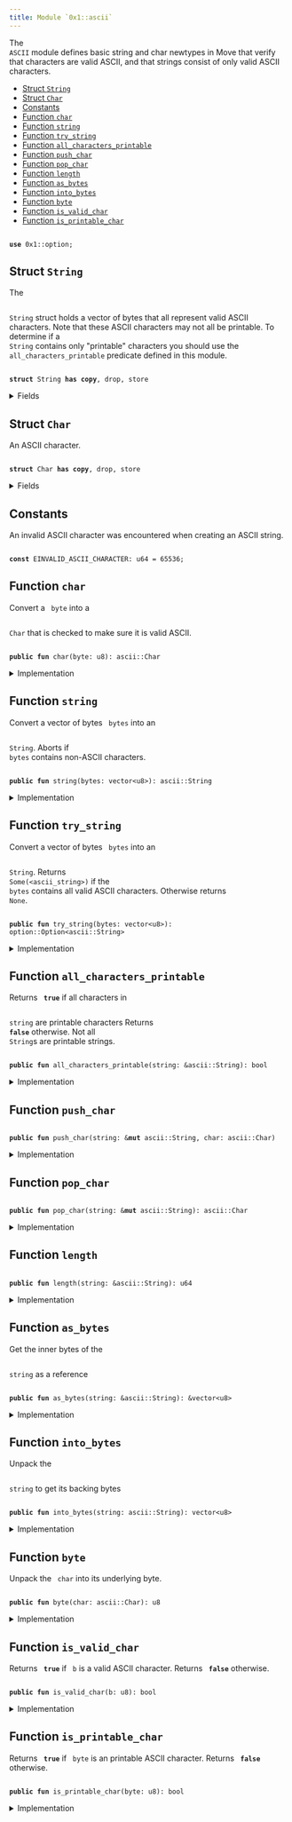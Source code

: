 ```yaml
---
title: Module `0x1::ascii`
---
```


<Link id="0x1_ascii"/>
The <code>
ASCII</code> module defines basic string and char newtypes in Move that verify
that characters are valid ASCII, and that strings consist of only valid ASCII characters.


-  [Struct `String`](#0x1_ascii_String)
-  [Struct `Char`](#0x1_ascii_Char)
-  [Constants](#@Constants_0)
-  [Function `char`](#0x1_ascii_char)
-  [Function `string`](#0x1_ascii_string)
-  [Function `try_string`](#0x1_ascii_try_string)
-  [Function `all_characters_printable`](#0x1_ascii_all_characters_printable)
-  [Function `push_char`](#0x1_ascii_push_char)
-  [Function `pop_char`](#0x1_ascii_pop_char)
-  [Function `length`](#0x1_ascii_length)
-  [Function `as_bytes`](#0x1_ascii_as_bytes)
-  [Function `into_bytes`](#0x1_ascii_into_bytes)
-  [Function `byte`](#0x1_ascii_byte)
-  [Function `is_valid_char`](#0x1_ascii_is_valid_char)
-  [Function `is_printable_char`](#0x1_ascii_is_printable_char)


<pre><code>
<b>use</b> <Link to="../move-stdlib/option#0x1_option">0x1::option</Link>;
</code></pre>



<Link id="0x1_ascii_String"></Link>

## Struct `String`

The <code>
<Link to="../move-stdlib/ascii#0x1_ascii_String">String</Link></code> struct holds a vector of bytes that all represent
valid ASCII characters. Note that these ASCII characters may not all
be printable. To determine if a <code>
<Link to="../move-stdlib/ascii#0x1_ascii_String">String</Link></code> contains only "printable"
characters you should use the <code>
all_characters_printable</code> predicate
defined in this module.


<pre><code>
<b>struct</b> <Link to="../move-stdlib/ascii#0x1_ascii_String">String</Link> <b>has</b> <b>copy</b>, drop, store
</code></pre>



<details>
<summary>Fields</summary>


<dl>
<dt>
<code>
bytes: <Link to="../move-stdlib/vector#0x1_vector">vector</Link>&lt;u8&gt;</code>
</dt>
<dd>

</dd>
</dl>


</details>

<Link id="0x1_ascii_Char"></Link>

## Struct `Char`

An ASCII character.


<pre><code>
<b>struct</b> <Link to="../move-stdlib/ascii#0x1_ascii_Char">Char</Link> <b>has</b> <b>copy</b>, drop, store
</code></pre>



<details>
<summary>Fields</summary>


<dl>
<dt>
<code>
byte: u8</code>
</dt>
<dd>

</dd>
</dl>


</details>

<Link id="@Constants_0"></Link>

## Constants


<Link id="0x1_ascii_EINVALID_ASCII_CHARACTER"></Link>

An invalid ASCII character was encountered when creating an ASCII string.


<pre><code>
<b>const</b> <Link to="../move-stdlib/ascii#0x1_ascii_EINVALID_ASCII_CHARACTER">EINVALID_ASCII_CHARACTER</Link>: u64 = 65536;
</code></pre>



<Link id="0x1_ascii_char"></Link>

## Function `char`

Convert a <code>
byte</code> into a <code>
<Link to="../move-stdlib/ascii#0x1_ascii_Char">Char</Link></code> that is checked to make sure it is valid ASCII.


<pre><code>
<b>public</b> <b>fun</b> <Link to="../move-stdlib/ascii#0x1_ascii_char">char</Link>(byte: u8): <Link to="../move-stdlib/ascii#0x1_ascii_Char">ascii::Char</Link>
</code></pre>



<details>
<summary>Implementation</summary>


<pre><code>
<b>public</b> <b>fun</b> <Link to="../move-stdlib/ascii#0x1_ascii_char">char</Link>(byte: u8): <Link to="../move-stdlib/ascii#0x1_ascii_Char">Char</Link> \{
    <b>assert</b>!(<Link to="../move-stdlib/ascii#0x1_ascii_is_valid_char">is_valid_char</Link>(byte), <Link to="../move-stdlib/ascii#0x1_ascii_EINVALID_ASCII_CHARACTER">EINVALID_ASCII_CHARACTER</Link>);
    <Link to="../move-stdlib/ascii#0x1_ascii_Char">Char</Link> \{ byte }
}
</code></pre>



</details>

<Link id="0x1_ascii_string"></Link>

## Function `string`

Convert a vector of bytes <code>
bytes</code> into an <code>
<Link to="../move-stdlib/ascii#0x1_ascii_String">String</Link></code>. Aborts if
<code>
bytes</code> contains non-ASCII characters.


<pre><code>
<b>public</b> <b>fun</b> <Link to="../move-stdlib/string#0x1_string">string</Link>(bytes: <Link to="../move-stdlib/vector#0x1_vector">vector</Link>&lt;u8&gt;): <Link to="../move-stdlib/ascii#0x1_ascii_String">ascii::String</Link>
</code></pre>



<details>
<summary>Implementation</summary>


<pre><code>
<b>public</b> <b>fun</b> <Link to="../move-stdlib/string#0x1_string">string</Link>(bytes: <Link to="../move-stdlib/vector#0x1_vector">vector</Link>&lt;u8&gt;): <Link to="../move-stdlib/ascii#0x1_ascii_String">String</Link> \{
   <b>let</b> x = <Link to="../move-stdlib/ascii#0x1_ascii_try_string">try_string</Link>(bytes);
   <b>assert</b>!(x.is_some(), <Link to="../move-stdlib/ascii#0x1_ascii_EINVALID_ASCII_CHARACTER">EINVALID_ASCII_CHARACTER</Link>);
   x.destroy_some()
}
</code></pre>



</details>

<Link id="0x1_ascii_try_string"></Link>

## Function `try_string`

Convert a vector of bytes <code>
bytes</code> into an <code>
<Link to="../move-stdlib/ascii#0x1_ascii_String">String</Link></code>. Returns
<code>
Some(&lt;ascii_string&gt;)</code> if the <code>
bytes</code> contains all valid ASCII
characters. Otherwise returns <code>
None</code>.


<pre><code>
<b>public</b> <b>fun</b> <Link to="../move-stdlib/ascii#0x1_ascii_try_string">try_string</Link>(bytes: <Link to="../move-stdlib/vector#0x1_vector">vector</Link>&lt;u8&gt;): <Link to="../move-stdlib/option#0x1_option_Option">option::Option</Link>&lt;<Link to="../move-stdlib/ascii#0x1_ascii_String">ascii::String</Link>&gt;
</code></pre>



<details>
<summary>Implementation</summary>


<pre><code>
<b>public</b> <b>fun</b> <Link to="../move-stdlib/ascii#0x1_ascii_try_string">try_string</Link>(bytes: <Link to="../move-stdlib/vector#0x1_vector">vector</Link>&lt;u8&gt;): Option&lt;<Link to="../move-stdlib/ascii#0x1_ascii_String">String</Link>&gt; \{
    <b>let</b> len = bytes.<Link to="../move-stdlib/ascii#0x1_ascii_length">length</Link>();
    <b>let</b> <b>mut</b> i = 0;
    <b>while</b> (i &lt; len) \{
        <b>let</b> possible_byte = bytes[i];
        <b>if</b> (!<Link to="../move-stdlib/ascii#0x1_ascii_is_valid_char">is_valid_char</Link>(possible_byte)) <b>return</b> <Link to="../move-stdlib/option#0x1_option_none">option::none</Link>();
        i = i + 1;
    };
    <Link to="../move-stdlib/option#0x1_option_some">option::some</Link>(<Link to="../move-stdlib/ascii#0x1_ascii_String">String</Link> \{ bytes })
}
</code></pre>



</details>

<Link id="0x1_ascii_all_characters_printable"></Link>

## Function `all_characters_printable`

Returns <code>
<b>true</b></code> if all characters in <code>
<Link to="../move-stdlib/string#0x1_string">string</Link></code> are printable characters
Returns <code>
<b>false</b></code> otherwise. Not all <code>
<Link to="../move-stdlib/ascii#0x1_ascii_String">String</Link></code>s are printable strings.


<pre><code>
<b>public</b> <b>fun</b> <Link to="../move-stdlib/ascii#0x1_ascii_all_characters_printable">all_characters_printable</Link>(<Link to="../move-stdlib/string#0x1_string">string</Link>: &<Link to="../move-stdlib/ascii#0x1_ascii_String">ascii::String</Link>): bool
</code></pre>



<details>
<summary>Implementation</summary>


<pre><code>
<b>public</b> <b>fun</b> <Link to="../move-stdlib/ascii#0x1_ascii_all_characters_printable">all_characters_printable</Link>(<Link to="../move-stdlib/string#0x1_string">string</Link>: &<Link to="../move-stdlib/ascii#0x1_ascii_String">String</Link>): bool \{
    <b>let</b> len = <Link to="../move-stdlib/string#0x1_string">string</Link>.bytes.<Link to="../move-stdlib/ascii#0x1_ascii_length">length</Link>();
    <b>let</b> <b>mut</b> i = 0;
    <b>while</b> (i &lt; len) \{
        <b>let</b> byte = <Link to="../move-stdlib/string#0x1_string">string</Link>.bytes[i];
        <b>if</b> (!<Link to="../move-stdlib/ascii#0x1_ascii_is_printable_char">is_printable_char</Link>(byte)) <b>return</b> <b>false</b>;
        i = i + 1;
    };
    <b>true</b>
}
</code></pre>



</details>

<Link id="0x1_ascii_push_char"></Link>

## Function `push_char`



<pre><code>
<b>public</b> <b>fun</b> <Link to="../move-stdlib/ascii#0x1_ascii_push_char">push_char</Link>(<Link to="../move-stdlib/string#0x1_string">string</Link>: &<b>mut</b> <Link to="../move-stdlib/ascii#0x1_ascii_String">ascii::String</Link>, char: <Link to="../move-stdlib/ascii#0x1_ascii_Char">ascii::Char</Link>)
</code></pre>



<details>
<summary>Implementation</summary>


<pre><code>
<b>public</b> <b>fun</b> <Link to="../move-stdlib/ascii#0x1_ascii_push_char">push_char</Link>(<Link to="../move-stdlib/string#0x1_string">string</Link>: &<b>mut</b> <Link to="../move-stdlib/ascii#0x1_ascii_String">String</Link>, char: <Link to="../move-stdlib/ascii#0x1_ascii_Char">Char</Link>) \{
    <Link to="../move-stdlib/string#0x1_string">string</Link>.bytes.push_back(char.byte);
}
</code></pre>



</details>

<Link id="0x1_ascii_pop_char"></Link>

## Function `pop_char`



<pre><code>
<b>public</b> <b>fun</b> <Link to="../move-stdlib/ascii#0x1_ascii_pop_char">pop_char</Link>(<Link to="../move-stdlib/string#0x1_string">string</Link>: &<b>mut</b> <Link to="../move-stdlib/ascii#0x1_ascii_String">ascii::String</Link>): <Link to="../move-stdlib/ascii#0x1_ascii_Char">ascii::Char</Link>
</code></pre>



<details>
<summary>Implementation</summary>


<pre><code>
<b>public</b> <b>fun</b> <Link to="../move-stdlib/ascii#0x1_ascii_pop_char">pop_char</Link>(<Link to="../move-stdlib/string#0x1_string">string</Link>: &<b>mut</b> <Link to="../move-stdlib/ascii#0x1_ascii_String">String</Link>): <Link to="../move-stdlib/ascii#0x1_ascii_Char">Char</Link> \{
    <Link to="../move-stdlib/ascii#0x1_ascii_Char">Char</Link> \{ byte: <Link to="../move-stdlib/string#0x1_string">string</Link>.bytes.pop_back() }
}
</code></pre>



</details>

<Link id="0x1_ascii_length"></Link>

## Function `length`



<pre><code>
<b>public</b> <b>fun</b> <Link to="../move-stdlib/ascii#0x1_ascii_length">length</Link>(<Link to="../move-stdlib/string#0x1_string">string</Link>: &<Link to="../move-stdlib/ascii#0x1_ascii_String">ascii::String</Link>): u64
</code></pre>



<details>
<summary>Implementation</summary>


<pre><code>
<b>public</b> <b>fun</b> <Link to="../move-stdlib/ascii#0x1_ascii_length">length</Link>(<Link to="../move-stdlib/string#0x1_string">string</Link>: &<Link to="../move-stdlib/ascii#0x1_ascii_String">String</Link>): u64 \{
    <Link to="../move-stdlib/string#0x1_string">string</Link>.<Link to="../move-stdlib/ascii#0x1_ascii_as_bytes">as_bytes</Link>().<Link to="../move-stdlib/ascii#0x1_ascii_length">length</Link>()
}
</code></pre>



</details>

<Link id="0x1_ascii_as_bytes"></Link>

## Function `as_bytes`

Get the inner bytes of the <code>
<Link to="../move-stdlib/string#0x1_string">string</Link></code> as a reference


<pre><code>
<b>public</b> <b>fun</b> <Link to="../move-stdlib/ascii#0x1_ascii_as_bytes">as_bytes</Link>(<Link to="../move-stdlib/string#0x1_string">string</Link>: &<Link to="../move-stdlib/ascii#0x1_ascii_String">ascii::String</Link>): &<Link to="../move-stdlib/vector#0x1_vector">vector</Link>&lt;u8&gt;
</code></pre>



<details>
<summary>Implementation</summary>


<pre><code>
<b>public</b> <b>fun</b> <Link to="../move-stdlib/ascii#0x1_ascii_as_bytes">as_bytes</Link>(<Link to="../move-stdlib/string#0x1_string">string</Link>: &<Link to="../move-stdlib/ascii#0x1_ascii_String">String</Link>): &<Link to="../move-stdlib/vector#0x1_vector">vector</Link>&lt;u8&gt; \{
   &<Link to="../move-stdlib/string#0x1_string">string</Link>.bytes
}
</code></pre>



</details>

<Link id="0x1_ascii_into_bytes"></Link>

## Function `into_bytes`

Unpack the <code>
<Link to="../move-stdlib/string#0x1_string">string</Link></code> to get its backing bytes


<pre><code>
<b>public</b> <b>fun</b> <Link to="../move-stdlib/ascii#0x1_ascii_into_bytes">into_bytes</Link>(<Link to="../move-stdlib/string#0x1_string">string</Link>: <Link to="../move-stdlib/ascii#0x1_ascii_String">ascii::String</Link>): <Link to="../move-stdlib/vector#0x1_vector">vector</Link>&lt;u8&gt;
</code></pre>



<details>
<summary>Implementation</summary>


<pre><code>
<b>public</b> <b>fun</b> <Link to="../move-stdlib/ascii#0x1_ascii_into_bytes">into_bytes</Link>(<Link to="../move-stdlib/string#0x1_string">string</Link>: <Link to="../move-stdlib/ascii#0x1_ascii_String">String</Link>): <Link to="../move-stdlib/vector#0x1_vector">vector</Link>&lt;u8&gt; \{
   <b>let</b> <Link to="../move-stdlib/ascii#0x1_ascii_String">String</Link> \{ bytes } = <Link to="../move-stdlib/string#0x1_string">string</Link>;
   bytes
}
</code></pre>



</details>

<Link id="0x1_ascii_byte"></Link>

## Function `byte`

Unpack the <code>
char</code> into its underlying byte.


<pre><code>
<b>public</b> <b>fun</b> <Link to="../move-stdlib/ascii#0x1_ascii_byte">byte</Link>(char: <Link to="../move-stdlib/ascii#0x1_ascii_Char">ascii::Char</Link>): u8
</code></pre>



<details>
<summary>Implementation</summary>


<pre><code>
<b>public</b> <b>fun</b> <Link to="../move-stdlib/ascii#0x1_ascii_byte">byte</Link>(char: <Link to="../move-stdlib/ascii#0x1_ascii_Char">Char</Link>): u8 \{
   <b>let</b> <Link to="../move-stdlib/ascii#0x1_ascii_Char">Char</Link> \{ byte } = char;
   byte
}
</code></pre>



</details>

<Link id="0x1_ascii_is_valid_char"></Link>

## Function `is_valid_char`

Returns <code>
<b>true</b></code> if <code>
b</code> is a valid ASCII character. Returns <code>
<b>false</b></code> otherwise.


<pre><code>
<b>public</b> <b>fun</b> <Link to="../move-stdlib/ascii#0x1_ascii_is_valid_char">is_valid_char</Link>(b: u8): bool
</code></pre>



<details>
<summary>Implementation</summary>


<pre><code>
<b>public</b> <b>fun</b> <Link to="../move-stdlib/ascii#0x1_ascii_is_valid_char">is_valid_char</Link>(b: u8): bool \{
   b &lt;= 0x7F
}
</code></pre>



</details>

<Link id="0x1_ascii_is_printable_char"></Link>

## Function `is_printable_char`

Returns <code>
<b>true</b></code> if <code>
byte</code> is an printable ASCII character. Returns <code>
<b>false</b></code> otherwise.


<pre><code>
<b>public</b> <b>fun</b> <Link to="../move-stdlib/ascii#0x1_ascii_is_printable_char">is_printable_char</Link>(byte: u8): bool
</code></pre>



<details>
<summary>Implementation</summary>


<pre><code>
<b>public</b> <b>fun</b> <Link to="../move-stdlib/ascii#0x1_ascii_is_printable_char">is_printable_char</Link>(byte: u8): bool \{
   byte &gt;= 0x20 && // Disallow metacharacters
   <Link to="../move-stdlib/ascii#0x1_ascii_byte">byte</Link> &lt;= 0x7E // Don't allow DEL metacharacter
}
</code></pre>



</details>
